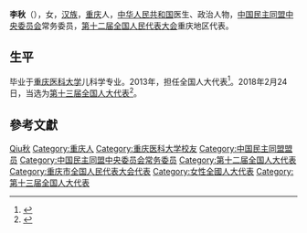 {{Otheruses|李秋}}
'''李秋'''（{{bd|1963年||catIdx=L}}），女，[[汉族|汉族]]，[[重庆市|重庆]]人，[[中华人民共和国|中华人民共和国]]医生、政治人物，[[中国民主同盟中央委员会|中国民主同盟中央委员会]]常务委员，[[第十二届全国人民代表大会|第十二届全国人民代表大会]]重庆地区代表。

== 生平 ==
毕业于[[重庆医科大学|重庆医科大学]]儿科学专业。2013年，担任全国人大代表<ref>{{cite news|title=全国人大代表信息-李秋|url= http://210.82.31.1:8084/delegate/viewDelegate.action?dbid=122057|accessdate=2013-04-05|newspaper=全国人大网}}{{Dead link|date=2020年1月 |bot=InternetArchiveBot |fix-attempted=yes }}</ref>。2018年2月24日，当选为[[第十三届全国人大代表|第十三届全国人大代表]]<ref>{{Cite web|title=（受权发布）中华人民共和国第十三届全国人民代表大会代表名单-中新网|url=http://www.chinanews.com/gn/2018/02-25/8453959.shtml|accessdate=2021-02-13|work=中新网|archive-date=2018-02-27|archive-url=https://web.archive.org/web/20180227031724/http://www.chinanews.com/gn/2018/02-25/8453959.shtml|dead-url=no}}</ref>。

== 參考文獻 ==
{{reflist}}

{{中国民主同盟第十二届中央委员会}}

{{Authority control}}

{{DEFAULTSORT:Li李}}
[[Category:李姓|Qiu秋]]
[[Category:重庆人|Category:重庆人]]
[[Category:重庆医科大学校友|Category:重庆医科大学校友]]
[[Category:中国民主同盟盟员|Category:中国民主同盟盟员]]
[[Category:中国民主同盟中央委员会常务委员|Category:中国民主同盟中央委员会常务委员]]
[[Category:第十二届全国人大代表|Category:第十二届全国人大代表]]
[[Category:重庆市全国人民代表大会代表|Category:重庆市全国人民代表大会代表]]
[[Category:女性全國人大代表|Category:女性全國人大代表]]
[[Category:第十三届全国人大代表|Category:第十三届全国人大代表]]


{{中华人民共和国政治人物小作品}}